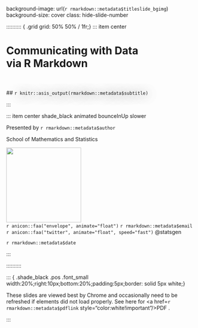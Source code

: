 
background-image: url(`r rmarkdown::metadata$titleslide_bgimg`)
background-size: cover
class: hide-slide-number


:::::::::: { .grid grid: 50% 50% / 1fr;} 
::: item center

# <span style="text-shadow: 2px 2px 30px white;">Communicating with Data <br> via R Markdown</span>

<br><br>
## <span style="color:`r rmarkdown::metadata$color_theme`;text-shadow: 2px 2px 30px black;">`r knitr::asis_output(rmarkdown::metadata$subtitle)`</span>

:::

::: item center shade_black animated bounceInUp slower

Presented by `r rmarkdown::metadata$author`

School of Mathematics and Statistics

<img src="assets/USydLogo-white.svg" style="width:200px"><br>
`r anicon::faa("envelope", animate="float")`  `r rmarkdown::metadata$email`
`r anicon::faa("twitter", animate="float", speed="fast")`  @statsgen

`r rmarkdown::metadata$date`


:::

:::::::::: 


::: { .shade_black .pos .font_small width:20%;right:10px;bottom:20%;padding:5px;border: solid 5px white;}

<i class="fas fa-exclamation-circle"></i> These slides are viewed best by Chrome and occasionally need to be refreshed if elements did not load properly. See here for <a href=`r rmarkdown::metadata$pdflink` style="color:white!important"/>PDF <i class="fas fa-file-pdf"></i></a>. 

:::


